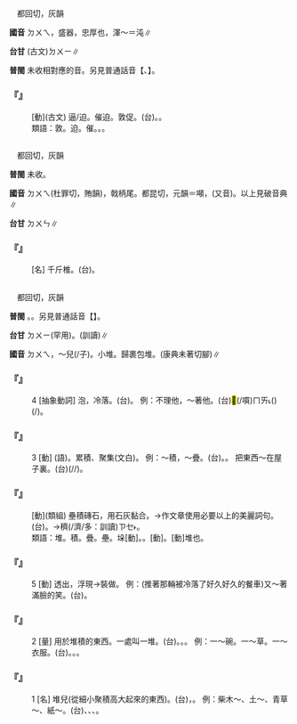 
=={{ruby|敦|ㄉㄨㄟ}}==

　都回切，灰韻

'''國音''' <rt>ㄉㄨㄟ</rt>{{ruby|。|ㄉㄨㄟˋ}}，盛器{{ruby|。|ㄉㄨㄣ}}，忠厚也{{ruby|。|ㄉㄨㄣˋ}}，渾～＝沌∥

'''台甘''' (古文)<rt>ㄉㄨㄧ</rt>{{ruby|、|ㄉㄨㄧ˪}}{{ruby|、|ㄉㄧㄠ}}{{ruby|。|ㄉㄨㄣ}}∥

'''普閩''' 未收相對應的音。另見普通話音【{{ruby|敦|ㄉㄨㄣ}}、{{ruby|敦|ㄉㄨㄟˋ}}】。

    

==='''『{{ruby|敦|ㄉㄨㄟ}}』'''===
: [動](古文) 逼/迫。催迫。敦促。(台){{ruby|迫|ㄅㄧㆤㆶ}}。{{ruby|追|ㄉㄨㄧ}}。
:類語：敦。迫。催。{{ruby|追|ㄓㄨㄟ}}。{{ruby|趕|ㄍㄢˇ}}。
:
    

=={{ruby|鐓|ㄉㄨㄟ}}==

　都回切，灰韻

'''普閩''' 未收。

'''國音''' <rt>ㄉㄨㄟ</rt>{{ruby|。|ㄉㄨㄟˋ}}(杜罪切，賄韻)，戟柄尾。都昆切，元韻{{ruby|，|ㄉㄨㄣ}}＝噸，(又音){{ruby|鐓|ㄉㄨㄣˋ}}。以上見破音典∥

'''台甘''' <rt>ㄉㄨㄣ</rt>∥

    

==='''『{{ruby|鐓|ㄉㄨㄟ}}』'''===
: [名] 千斤椎。(台){{ruby|舂|ㄐㄧㄥ}}{{ruby|塗|ㄊㆦˊ}}{{ruby|丌|ㆤ}}{{ruby|千|ㄑㄧㄢ}}{{ruby|斤|ㄍㄨㄣ}}{{ruby|/|ㄍㄧㄣ}}{{ruby|槌|ㄊㄨㄧˊ}}。
    

=={{ruby|堆|ㄉㄨㄟ}}==

　都回切，灰韻

'''普閩''' {{ruby|(文)|ㄉㄨㄧ}}。{{ruby|(白)|ㄉㄨ}}。另見普通話音【{{ruby|堆|ㄗㄨㄟ}}】。

'''台甘''' <rt>ㄉㄨㄧ</rt>{{ruby|。|ㄉㄨㆤˊ}}(罕用)。{{ruby|(語)|ㄉㄨ}}(訓讀)∥

'''國音''' <rt>ㄉㄨㄟ</rt>{{ruby|。|ㄗㄨㄟ}}，～兒(/子)。小堆。歸裹包堆。(康典未著切腳)∥

    

==='''『{{ruby|堆|ㄉㄨㄟ}}』'''===
:4  [抽象動詞] 泡，冷落。(台){{ruby|放|ㄅㄤ˪}}{{ruby|囥|ㄎㆭ˪}}{{ruby|咧|ㄌㆤ˪}}。 例：不理他，～著他。(台)<mark>&#xffb49;</mark>(/嘪)<rt>ㄇㄞ˪</rt>{{ruby|管|ㄍㄨㄢˋ}}{{ruby|伊|·ㄧ}}({{ruby|且|ㄑㄧㄚˋ}}{{ruby|共|ㄍㄚ˫}}){{ruby|放|ㄅㄤ˪}}{{ruby|下|ㄏㆤ˫}}(/{{ruby|囥|ㄎㆭ˪}}{{ruby|站|ㄉㄧㆰ˪}}{{ruby|<mark>&#xf8fbd;</mark>|ㄏㄧㄚ}})。
    

==='''『{{ruby|堆|ㄉㄨㄟ}}』'''===
:3  [動] {{ruby|垛|ㄉㄨㄛ}}(語)。累積、聚集(文白)。 例：～積，～疊。(台){{ruby|堆|ㄉㄨㄧ}}{{ruby|積|ㄐㄧㆤㆶ}}。{{ruby|疊|ㄊㄧㄚㆴ ͘}}{{ruby|懸|ㄍㄨㄢˊ}}。 把東西～在屋子裏。(台){{ruby|物|ㄇㄧㆷ ͘}}{{ruby|/|ㄇㆭㆷ ͘}}{{ruby|件|ㄍㄧㆩ˫}}{{ruby|堆|ㄉㄨㄧ}}(/{{ruby|囥|ㄎㆭ˪}}/{{ruby|囤|ㄉㄨㄣˋ}}){{ruby|站|ㄉㆰ˪}}{{ruby|/|ㄉㄧㆰ˪}}{{ruby|厝|ㄘㄨ˪}}{{ruby|內|ㄌㄞ˫}}。
    

==='''『{{ruby|堆|ㄉㄨㄟ}}{{ruby|砌|ㄑㄧˋ}}』'''===
: [動](類組) 壘積磚石，用石灰黏合。→作文章使用必要以上的美麗詞句。(台){{ruby|疊|ㄊㄧㄚㆴ ͘}}{{ruby|石|ㄐㄧㄜㆷ ͘}}{{ruby|頭|ㄊㄠˊ}}。→{{ruby|裝|ㄗㆭ}}{{ruby|飾|ㄊㆩ˫}}{{ruby|丌|ㆤ}}{{ruby|字|ㆢㄧ˫}}{{ruby|/|ㄌㄧ˫}}{{ruby|句|ㄍㄨ˪}}{{ruby|用|ㄧㄥ˫}}{{ruby|/|ㄧㆲ˫}}{{ruby|傷|ㄒㄧㆧ}}{{ruby|/|ㄒㄧㆫ}}{{ruby|過|ㄍㄨㆤ˪}}{{ruby|/|ㄍㆤ˪}}穧(/濟/多：訓讀)<rt>ㄗㆤ˫</rt>{{ruby|/|ㄗㄨㆤ˫}}。
:類語：堆。積。疊。壘。垛[動]。{{ruby|摞|ㄌㄨㄛˋ}}。{{ruby|碼|ㄇㄚˇ}}[動]。{{ruby|磊|ㄌㄟˇ}}[動]堆也。
:
    

==='''『{{ruby|堆|ㄉㄨㄟ}}』'''===
:5  [動] 透出，浮現→裝做。 例：(推著那輛被冷落了好久好久的餐車)又～著滿臉的笑。(台){{ruby|一|ㄐㄧㆵ ͘}}{{ruby|個|ㆤˊ}}{{ruby|面|ㆠㄧㄣ˫}}{{ruby|格|ㄍㄧㆤㆶ}}{{ruby|<mark>&#xffa42;</mark>|ㄍㄚㆷ}}{{ruby|笑|ㄑㄧㄜ˪}}{{ruby|笑|ㄑㄧㄜ˪}}。
    

==='''『{{ruby|堆|ㄉㄨㄟ}}』'''===
:2  [量] 用於堆積的東西。一處叫一堆。(台){{ruby|堆|ㄉㄨㄧ}}。{{ruby|屯|ㄉㄨㄣ}}。{{ruby|山|ㄙㄨㆩ}}。 例：一～碗。一～草。一～衣服。(台){{ruby|一|ㄐㄧㆵ ͘}}{{ruby|堆|ㄉㄨㄧ}}{{ruby|碗|ㄨㆩˋ}}。{{ruby|一|ㄐㄧㆵ ͘}}{{ruby|堆|ㄉㄨㄧ}}{{ruby|草|ㄘㄠˋ}}。{{ruby|一|ㄐㄧㆵ ͘}}{{ruby|堆|ㄉㄨㄧ}}{{ruby|衫|ㄙㆩ}}。
    

==='''『{{ruby|堆|ㄉㄨㄟ}}』'''===
:1  [名] 堆兒(從細小聚積高大起來的東西)。(台){{ruby|集|ㄐㄧㆴ ͘}}{{ruby|積|ㄐㄧㆤㆶ}}{{ruby|起|·ㄎㄧˋ}}{{ruby|來|·ㄌㄞˊ}}，{{ruby|歸|ㄍㄨㄧ}}{{ruby|屯|ㄉㄨㄣ}}{{ruby|丌|ㆤ}}{{ruby|物|ㄇㆭㆷ ͘}}{{ruby|/|ㄇㄧㆷ ͘}}。 例：柴木～、土～、青草～、紙～。(台){{ruby|柴|ㄘㄚˊ}}{{ruby|木|ㆠㄚㆵ ͘}}{{ruby|堆|ㄉㄨㄧ}}、{{ruby|土|ㄊㆦˊ}}{{ruby|堆|ㄉㄨㄧ}}、{{ruby|青|ㄘㆥ}}{{ruby|/|ㄑㆪ}}{{ruby|草|ㄘㄠˋ}}{{ruby|堆|ㄉㄨㄧ}}、{{ruby|紙|ㄗㄨㄚˋ}}{{ruby|堆|ㄉㄨㄧ}}。
    
